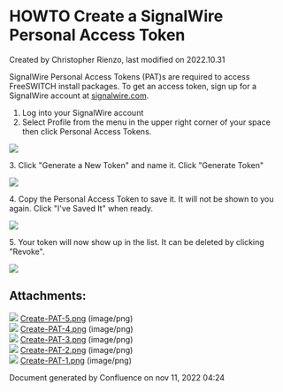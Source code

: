 
# HOWTO Create a SignalWire Personal Access Token 

 Created by  Christopher Rienzo, last modified on 2022.10.31

  
SignalWire Personal Access Tokens (PAT)s are required to access FreeSWITCH install packages. To get an access token, sign up for a SignalWire account at [signalwire.com](https://id.signalwire.com/signup/account/new).

  
1. Log into your SignalWire account
2. Select Profile from the menu in the upper right corner of your space then click Personal Access Tokens.

![](/attachments/67240087/67240092.png)

  
3\. Click "Generate a New Token" and name it. Click "Generate Token"

![](/attachments/67240087/67240091.png)

  
4\. Copy the Personal Access Token to save it. It will not be shown to you again. Click "I've Saved It" when ready.

![](/attachments/67240087/67240090.png)

  
5\. Your token will now show up in the list. It can be deleted by clicking "Revoke".

![](/attachments/67240087/67240089.png)
  
  
## Attachments:

![](/images/icons/bullet_blue.gif) [Create-PAT-5.png](/attachments/67240087/67240089.png) (image/png)  
![](/images/icons/bullet_blue.gif) [Create-PAT-4.png](/attachments/67240087/67240090.png) (image/png)  
![](/images/icons/bullet_blue.gif) [Create-PAT-3.png](/attachments/67240087/67240091.png) (image/png)  
![](/images/icons/bullet_blue.gif) [Create-PAT-2.png](/attachments/67240087/67240092.png) (image/png)  
![](/images/icons/bullet_blue.gif) [Create-PAT-1.png](/attachments/67240087/67240093.png) (image/png)  

Document generated by Confluence on nov 11, 2022 04:24
